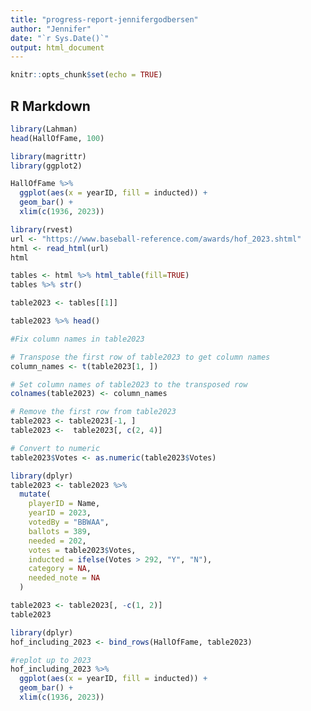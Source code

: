```yaml
---
title: "progress-report-jennifergodbersen"
author: "Jennifer"
date: "`r Sys.Date()`"
output: html_document
---
```


```r
knitr::opts_chunk$set(echo = TRUE)
```

## R Markdown

```r
library(Lahman)
head(HallOfFame, 100)
```

```r
library(magrittr)
library(ggplot2)

HallOfFame %>%
  ggplot(aes(x = yearID, fill = inducted)) +
  geom_bar() +
  xlim(c(1936, 2023))
```



```r
library(rvest)
url <- "https://www.baseball-reference.com/awards/hof_2023.shtml"
html <- read_html(url)
html

```

```r
tables <- html %>% html_table(fill=TRUE)
tables %>% str()
```

```r
table2023 <- tables[[1]]

table2023 %>% head()
```

```r
#Fix column names in table2023

# Transpose the first row of table2023 to get column names
column_names <- t(table2023[1, ])

# Set column names of table2023 to the transposed row
colnames(table2023) <- column_names

# Remove the first row from table2023
table2023 <- table2023[-1, ]
table2023 <-  table2023[, c(2, 4)]

# Convert to numeric
table2023$Votes <- as.numeric(table2023$Votes)

```

```r
library(dplyr)
table2023 <- table2023 %>% 
  mutate(
    playerID = Name,
    yearID = 2023,
    votedBy = "BBWAA",
    ballots = 389,
    needed = 202,
    votes = table2023$Votes,
    inducted = ifelse(Votes > 292, "Y", "N"), 
    category = NA,
    needed_note = NA
  ) 

table2023 <- table2023[, -c(1, 2)]
table2023
```

```r
library(dplyr)
hof_including_2023 <- bind_rows(HallOfFame, table2023)
```
```r
#replot up to 2023
hof_including_2023 %>%
  ggplot(aes(x = yearID, fill = inducted)) +
  geom_bar() +
  xlim(c(1936, 2023))
```

